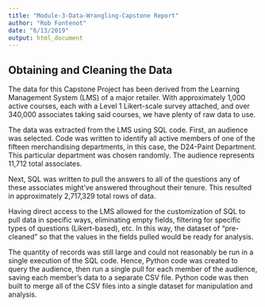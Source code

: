 ```yaml
---
title: "Module-3-Data-Wrangling-Capstone Report"
author: "Rob Fontenot"
date: "6/13/2019"
output: html_document
---
```


## Obtaining and Cleaning the Data

The data for this Capstone Project has been derived from the Learning Management System (LMS) of a major retailer. With approximately 1,000 active courses, each with a Level 1 Likert-scale survey attached, and over 340,000 associates taking said courses, we have plenty of raw data to use. 

The data was extracted from the LMS using SQL code. First, an audience was selected. Code was written to identify all active members of one of the fifteen merchandising departments, in this case, the D24-Paint Department. This particular department was chosen randomly. The audience represents 11,712 total associates. 

Next, SQL was written to pull the answers to all of the questions any of these associates might've answered throughout their tenure. This resulted in approximately 2,717,329 total rows of data.

Having direct access to the LMS allowed for the customization of SQL to pull data in specific ways, eliminating empty fields, filtering for specific types of questions (Likert-based), etc. In this way, the dataset of "pre-cleaned" so that the values in the fields pulled would be ready for analysis. 

The quantity of records was still large and could not reasonably be run in a single execution of the SQL code. Hence, Python code was created to query the audience, then run a single pull for each member of the audience, saving each member's data to a separate CSV file. Python code was then built to merge all of the CSV files into a single dataset for manipulation and analysis.
